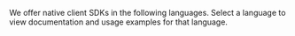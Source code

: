 
We offer native client SDKs in the following languages. Select a language to view documentation and usage examples for that language.

<SDKPicker />
